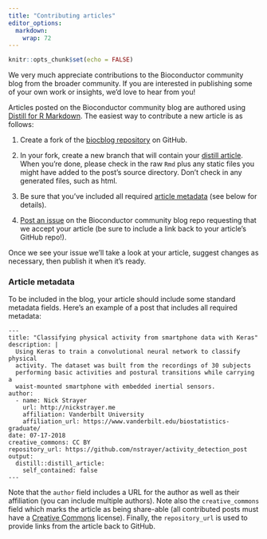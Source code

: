 ```yaml
---
title: "Contributing articles"
editor_options:
  markdown:
    wrap: 72
---
```


```r
knitr::opts_chunk$set(echo = FALSE)
```

We very much appreciate contributions to the Bioconductor community blog from the broader community.
If you are interested in publishing some of your own work or insights, we'd love to hear from you!

Articles posted on the Bioconductor community blog are authored using
[Distill for R Markdown](https://rstudio.github.io/distill).
The easiest way to contribute a new article is as follows:

1.  Create a fork of the [biocblog repository](https://github.com/Bioconductor/biocblog) on GitHub.

2.  In your fork, create a new branch that will contain your [distill article](https://rstudio.github.io/distill).
    When you're done, please check in the raw `Rmd` plus any static files you might have added to the post's source directory.
    Don't check in any generated files, such as html.

3.  Be sure that you've included all required [article metadata] (see below for details).

4.  [Post an issue](https://github.com/Bioconductor/biocblog/issues)
    on the Bioconductor community blog repo requesting that we accept your article (be sure
    to include a link back to your article's GitHub repo!).

Once we see your issue we'll take a look at your article, suggest
changes as necessary, then publish it when it's ready.

### Article metadata

To be included in the blog, your article should include some standard
metadata fields. Here's an example of a post that includes all required
metadata:

``` .markup
---
title: "Classifying physical activity from smartphone data with Keras"
description: |
  Using Keras to train a convolutional neural network to classify physical
  activity. The dataset was built from the recordings of 30 subjects
  performing basic activities and postural transitions while carrying a
  waist-mounted smartphone with embedded inertial sensors.
author:
  - name: Nick Strayer
    url: http://nickstrayer.me
    affiliation: Vanderbilt University
    affiliation_url: https://www.vanderbilt.edu/biostatistics-graduate/
date: 07-17-2018
creative_commons: CC BY
repository_url: https://github.com/nstrayer/activity_detection_post
output:
  distill::distill_article:
    self_contained: false
---
```

Note that the `author` field includes a URL for the author as well as
their affiliation (you can include multiple authors). Note also the
`creative_commons` field which marks the article as being share-able
(all contributed posts must have a [Creative
Commons](https://creativecommons.org/) license). Finally, the
`repository_url` is used to provide links from the article back to
GitHub.

